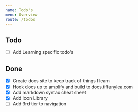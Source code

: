 ```yaml
---
name: Todo's
menu: Overview
route: /todos
---
```


## Todo

- [ ] Add Learning specific todo's

## Done

- [x] Create docs site to keep track of things I learn
- [x] Hook docs up to amplify and build to docs.tiffanylea.com
- [x] Add markdown syntax cheat sheet
- [x] Add Icon Library
- [ ] ~~Add 3rd tier to navigation~~
